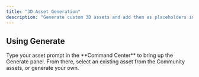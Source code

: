 ```yaml
---
title: "3D Asset Generation"
description: "Generate custom 3D assets and add them as placeholders in a scene. "
---
```


## Using Generate

<AccordionGroup>
  <Accordion title="Starting in Command Center" defaultOpen={false}>
    Type your asset prompt in the **Command Center** to bring up the Generate panel. From there, select an existing asset from the Community assets, or generate your own.
  </Accordion>

  <Accordion title="Starting in the Generate panel" defaultOpen={false}>

  </Accordion>
</AccordionGroup>